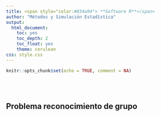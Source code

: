```yaml
---
title: <span style="color:#034a94"> **Software R**</span>
author: "Métodos y Simulación Estadística"
output:
  html_document:
    toc: yes
    toc_depth: 2
    toc_float: yes
    theme: cerulean
css: style.css
---
```


```r
knitr::opts_chunk$set(echo = TRUE, comment = NA)


```



</br></br>

## **Problema reconocimiento de grupo**